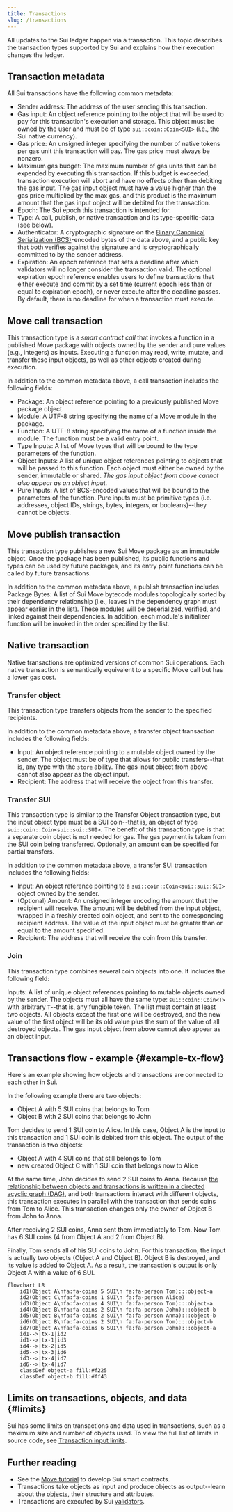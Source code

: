 ```yaml
---
title: Transactions
slug: /transactions
---
```


All updates to the Sui ledger happen via a transaction. This topic describes the transaction types supported by Sui and explains how their execution changes the ledger.

## Transaction metadata

All Sui transactions have the following common metadata:

- Sender address: The address of the user sending this transaction.
- Gas input: An object reference pointing to the object that will be used to pay for this transaction's execution and storage. This object must be owned by the user and must be of type `sui::coin::Coin<SUI>` (i.e., the Sui native currency).
- Gas price: An unsigned integer specifying the number of native tokens per gas unit this transaction will pay. The gas price must always be nonzero.
- Maximum gas budget: The maximum number of gas units that can be expended by executing this transaction. If this budget is exceeded, transaction execution will abort and have no effects other than debiting the gas input. The gas input object must have a value higher than the gas price multiplied by the max gas, and this product is the maximum amount that the gas input object will be debited for the transaction.
- Epoch: The Sui epoch this transaction is intended for.
- Type: A call, publish, or native transaction and its type-specific-data (see below).
- Authenticator: A cryptographic signature on the [Binary Canonical Serialization (BCS)](https://docs.rs/bcs/latest/bcs/)-encoded bytes of the data above, and a public key that both verifies against the signature and is cryptographically committed to by the sender address.
- Expiration: An epoch reference that sets a deadline after which validators will no longer consider the transaction valid. The optional expiration epoch reference enables users to define transactions that either execute and commit by a set time (current epoch less than or equal to expiration epoch), or never execute after the deadline passes. By default, there is no deadline for when a transaction must execute.

## Move call transaction

This transaction type is a _smart contract call_ that invokes a function in a published Move package with objects owned by the sender and pure values (e.g., integers) as inputs. Executing a function may read, write, mutate, and transfer these input objects, as well as other objects created during execution.

In addition to the common metadata above, a call transaction includes the following fields:

- Package: An object reference pointing to a previously published Move package object.
- Module: A UTF-8 string specifying the name of a Move module in the package.
- Function: A UTF-8 string specifying the name of a function inside the module. The function must be a valid entry point.
- Type Inputs: A list of Move types that will be bound to the type parameters of the function.
- Object Inputs: A list of unique object references pointing to objects that will be passed to this function. Each object must either be owned by the sender, immutable or shared. _The gas input object from above cannot also appear as an object input._
- Pure Inputs: A list of BCS-encoded values that will be bound to the parameters of the function. Pure inputs must be primitive types (i.e. addresses, object IDs, strings, bytes, integers, or booleans)--they cannot be objects.

## Move publish transaction

This transaction type publishes a new Sui Move package as an immutable object. Once the package has been published, its public functions and types can be used by future packages, and its entry point functions can be called by future transactions.

In addition to the common metadata above, a publish transaction includes Package Bytes: A list of Sui Move bytecode modules topologically sorted by their dependency relationship (i.e., leaves in the dependency graph must appear earlier in the list). These modules will be deserialized, verified, and linked against their dependencies. In addition, each module's initializer function will be invoked in the order specified by the list.

## Native transaction

Native transactions are optimized versions of common Sui operations. Each native transaction is semantically equivalent to a specific Move call but has a lower gas cost.

### Transfer object

This transaction type transfers objects from the sender to the specified recipients.

In addition to the common metadata above, a transfer object transaction includes the following fields:

- Input: An object reference pointing to a mutable object owned by the sender. The object must be of type that allows for public transfers--that is, any type with the `store` ability. The gas input object from above cannot also appear as the object input.
- Recipient: The address that will receive the object from this transfer.

### Transfer SUI

This transaction type is similar to the Transfer Object transaction type, but the input object type must be a SUI coin--that is, an object of type `sui::coin::Coin<sui::sui::SUI>`. The benefit of this transaction type is that a separate coin object is not needed for gas. The gas payment is taken from the SUI coin being transferred.
Optionally, an amount can be specified for partial transfers.

In addition to the common metadata above, a transfer SUI transaction includes the following fields:

- Input: An object reference pointing to a `sui::coin::Coin<sui::sui::SUI>` object owned by the sender.
- (Optional) Amount: An unsigned integer encoding the amount that the recipient will receive. The amount will be debited from the input object, wrapped in a freshly created coin object, and sent to the corresponding recipient address. The value of the input object must be greater than or equal to the amount specified.
- Recipient: The address that will receive the coin from this transfer.

### Join

This transaction type combines several coin objects into one. It includes the following field:

Inputs: A list of unique object references pointing to mutable objects owned by the sender. The objects must all have the same type: `sui::coin::Coin<T>` with arbitrary `T`--that is, any fungible token. The list must contain at least two objects. All objects except the first one will be destroyed, and the new value of the first object will be its old value plus the sum of the value of all destroyed objects. The gas input object from above cannot also appear as an object input.

## Transactions flow - example {#example-tx-flow}

Here's an example showing how objects and transactions are connected to each other in Sui.

In the following example there are two objects:

- Object A with 5 SUI coins that belongs to Tom
- Object B with 2 SUI coins that belongs to John

Tom decides to send 1 SUI coin to Alice. In this case, Object A is the input to this transaction and 1 SUI coin is debited from this object. The output of the transaction is two objects:

- Object A with 4 SUI coins that still belongs to Tom
- new created Object C with 1 SUI coin that belongs now to Alice

At the same time, John decides to send 2 SUI coins to Anna. Because [the relationship between objects and transactions is written in a directed acyclic graph (DAG)](objects.mdx#transaction-object-DAG), and both transactions interact with different objects, this transaction executes in parallel with the transaction that sends coins from Tom to Alice. This transaction changes only the owner of Object B from John to Anna.

After receiving 2 SUI coins, Anna sent them immediately to Tom. Now Tom has 6 SUI coins (4 from Object A and 2 from Object B).

Finally, Tom sends all of his SUI coins to John. For this transaction, the input is actually two objects (Object A and Object B). Object B is destroyed, and its value is added to Object A. As a result, the transaction's output is only Object A with a value of 6 SUI.

```mermaid
flowchart LR
    id1(Object A\nfa:fa-coins 5 SUI\n fa:fa-person Tom):::object-a
    id2(Object C\nfa:fa-coins 1 SUI\n fa:fa-person Alice)
    id3(Object A\nfa:fa-coins 4 SUI\n fa:fa-person Tom):::object-a
    id4(Object B\nfa:fa-coins 2 SUI\n fa:fa-person John):::object-b
    id5(Object B\nfa:fa-coins 2 SUI\n fa:fa-person Anna):::object-b
    id6(Object B\nfa:fa-coins 2 SUI\n fa:fa-person Tom):::object-b
    id7(Object A\nfa:fa-coins 6 SUI\n fa:fa-person John):::object-a
    id1-->|tx-1|id2
    id1-->|tx-1|id3
    id4-->|tx-2|id5
    id5-->|tx-3|id6
    id3-->|tx-4|id7
    id6-->|tx-4|id7
    classDef object-a fill:#f225
    classDef object-b fill:#ff43
```

## Limits on transactions, objects, and data {#limits}

Sui has some limits on transactions and data used in transactions, such as a maximum size and number of objects used. To view the full list of limits in source code, see [Transaction input limits](https://github.com/MystenLabs/sui/blob/main/crates/sui-protocol-config/src/lib.rs#L154).

## Further reading

- See the [Move tutorial](../../build/create-smart-contracts/smart-contracts.mdx) to develop Sui smart contracts.
- Transactions take objects as input and produce objects as output--learn about the [objects](../core-concepts/objects.mdx), their structure and attributes.
- Transactions are executed by Sui [validators](../../contribute/nodes/validator.mdx).
